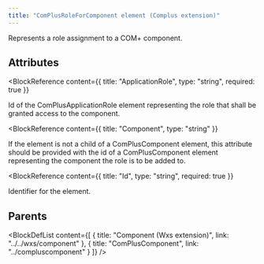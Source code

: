```yaml
---
title: "ComPlusRoleForComponent element (Complus extension)"
---
```



Represents a role assignment to a COM+ component.


## Attributes

<BlockWrapper>

  <BlockReference
    content={{
      title: "ApplicationRole",
      type: "string",
      required: true
    }}
  >
  Id of the ComPlusApplicationRole element representing the
   role that shall be granted access to the component.
  </BlockReference>

  <BlockReference
    content={{
      title: "Component",
      type: "string"
    }}
  >
  If the element is not a child of a ComPlusComponent
   element, this attribute should be provided with the id of a ComPlusComponent
   element representing the component the role is to be added to.
  </BlockReference>

  <BlockReference
    content={{
      title: "Id",
      type: "string",
      required: true
    }}
  >
  Identifier for the element.
  </BlockReference>

</BlockWrapper>


## Parents

<BlockDefList content={[
    {
      title: "Component (Wxs extension)",
      link: "../../wxs/component"
    },
    {
      title: "ComPlusComponent",
      link: "../compluscomponent"
    }
  ]}
/>